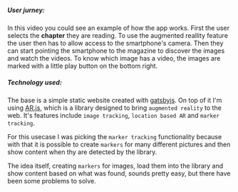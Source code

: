
<title>Augmented Reality | Portfolio</title>

##### User jurney:
In this <Link to="/arSlanted2/">video</Link> you could see an example of how the app works.
First the user selects the **chapter** they are reading. To use the augmented reallity feature the
user then has to allow access to the smartphone's camera. Then they can start pointing the
smartphone to the magazine to discover the images and watch the videos. To know which image has a
video, the images are marked with a little play button on the bottom right.


##### Technology used:
The base is a simple static website created with [gatsbyjs](https://www.gatsbyjs.com/).
On top of it I'm using [AR.js](https://ar-js-org.github.io/AR.js-Docs/), which is a library
designed to bring `augmented reality` to the web. It's features include `image tracking`,
`location based AR` and `marker tracking`.

For this usecase I was picking the `marker tracking` functionality because with that it is possible
to create `markers` for many different pictures and then show content when thy are detected by the
library.

The idea itself, creating `markers` for images, load them into the library and show content based on
what was found, sounds pretty easy, but there have been some problems to solve.
